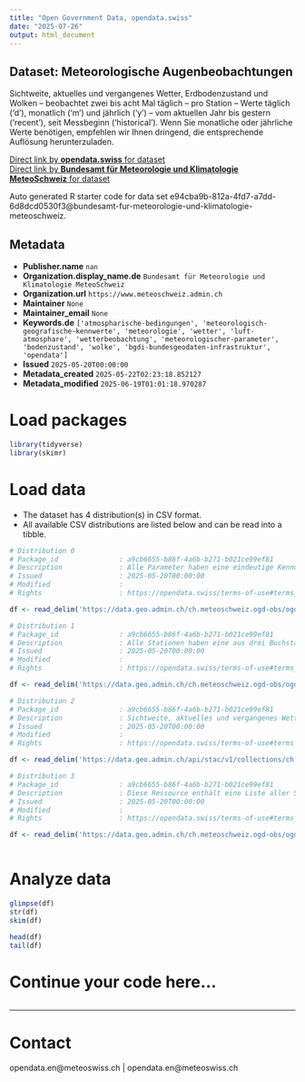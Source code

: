 ```yaml
---
title: "Open Government Data, opendata.swiss"
date: "2025-07-26"
output: html_document
---
```


## Dataset: Meteorologische Augenbeobachtungen

Sichtweite, aktuelles und vergangenes Wetter, Erdbodenzustand und Wolken – beobachtet zwei bis acht Mal täglich – pro Station – Werte täglich ('d'), monatlich ('m') und jährlich ('y') – vom aktuellen Jahr bis gestern ('recent'), seit Messbeginn ('historical'). Wenn Sie monatliche oder jährliche Werte benötigen, empfehlen wir Ihnen dringend, die entsprechende Auflösung herunterzuladen.

[Direct link by **opendata.swiss** for dataset](https://opendata.swiss/de/dataset/meteorologische-augenbeobachtungen1)<br>
[Direct link by **Bundesamt für Meteorologie und Klimatologie MeteoSchweiz** for dataset](https://www.meteoschweiz.admin.ch/service-und-publikationen/service/open-data.html)

Auto generated R starter code for data set e94cba9b-812a-4fd7-a7dd-6d8dcd0530f3@bundesamt-fur-meteorologie-und-klimatologie-meteoschweiz.

## Metadata

- **Publisher.name** `nan`
- **Organization.display_name.de** `Bundesamt für Meteorologie und Klimatologie MeteoSchweiz`
- **Organization.url** `https://www.meteoschweiz.admin.ch`
- **Maintainer** `None`
- **Maintainer_email** `None`
- **Keywords.de** `['atmospharische-bedingungen', 'meteorologisch-geografische-kennwerte', 'meteorologie', 'wetter', 'luft-atmosphare', 'wetterbeobachtung', 'meteorologischer-parameter', 'bodenzustand', 'wolke', 'bgdi-bundesgeodaten-infrastruktur', 'opendata']`
- **Issued** `2025-05-20T00:00:00`
- **Metadata_created** `2025-05-22T02:23:18.852127`
- **Metadata_modified** `2025-06-19T01:01:18.970287`


# Load packages

```r

library(tidyverse)
library(skimr)

```

# Load data

-   The dataset has 4 distribution(s) in CSV format.
-   All available CSV distributions are listed below and can be read into a tibble.

```r

# Distribution 0
# Package_id               : a9cb6655-b86f-4a6b-b271-b021ce99ef81
# Description              : Alle Parameter haben eine eindeutige Kennung, die von der zeitlichen Auflösung abhängig ist. Diese Ressource enthält eine Liste aller Parameterkennungen mit Erläuterung, zeitlicher Auflösung, Datentyp und Masseinheit.
# Issued                   : 2025-05-20T00:00:00
# Modified                 : 
# Rights                   : https://opendata.swiss/terms-of-use#terms_by

df <- read_delim('https://data.geo.admin.ch/ch.meteoschweiz.ogd-obs/ogd-obs_meta_parameters.csv')

# Distribution 1
# Package_id               : a9cb6655-b86f-4a6b-b271-b021ce99ef81
# Description              : Alle Stationen haben eine aus drei Buchstaben bestehende Kennung (z.B. "BER" für "Bern/Zollikofen" oder "LUG" für "Lugano"). Diese Ressource enthält eine Liste aller Stationskennungen mit Namen, Kanton, Wigos ID, Stationstyp, Höhe, Koordinaten, Ausrichtung und URL der Stationsdetailseiten.
# Issued                   : 2025-05-20T00:00:00
# Modified                 : 
# Rights                   : https://opendata.swiss/terms-of-use#terms_by

df <- read_delim('https://data.geo.admin.ch/ch.meteoschweiz.ogd-obs/ogd-obs_meta_stations.csv')

# Distribution 2
# Package_id               : a9cb6655-b86f-4a6b-b271-b021ce99ef81
# Description              : Sichtweite, aktuelles und vergangenes Wetter, Erdbodenzustand und Wolken – beobachtet zwei bis acht Mal täglich – pro Station – Werte täglich ('d'), monatlich ('m') und jährlich ('y') – vom aktuellen Jahr bis gestern ('recent'), seit Messbeginn ('historical'). Wenn Sie monatliche oder jährliche Werte benötigen, empfehlen wir Ihnen dringend, die entsprechende Auflösung herunterzuladen.
# Issued                   : 2025-05-20T00:00:00
# Modified                 : 
# Rights                   : https://opendata.swiss/terms-of-use#terms_by

df <- read_delim('https://data.geo.admin.ch/api/stac/v1/collections/ch.meteoschweiz.ogd-obs')

# Distribution 3
# Package_id               : a9cb6655-b86f-4a6b-b271-b021ce99ef81
# Description              : Diese Ressource enthält eine Liste aller Stationen und Parameter mit Start- und Enddatum der Messungen.
# Issued                   : 2025-05-20T00:00:00
# Modified                 : 
# Rights                   : https://opendata.swiss/terms-of-use#terms_by

df <- read_delim('https://data.geo.admin.ch/ch.meteoschweiz.ogd-obs/ogd-obs_meta_datainventory.csv')



```

# Analyze data

```r

glimpse(df)
str(df)
skim(df)

head(df)
tail(df)

```

# Continue your code here...

```r

```

------------------------------------------------------------------------

# Contact

opendata.en@meteoswiss.ch | opendata.en@meteoswiss.ch
